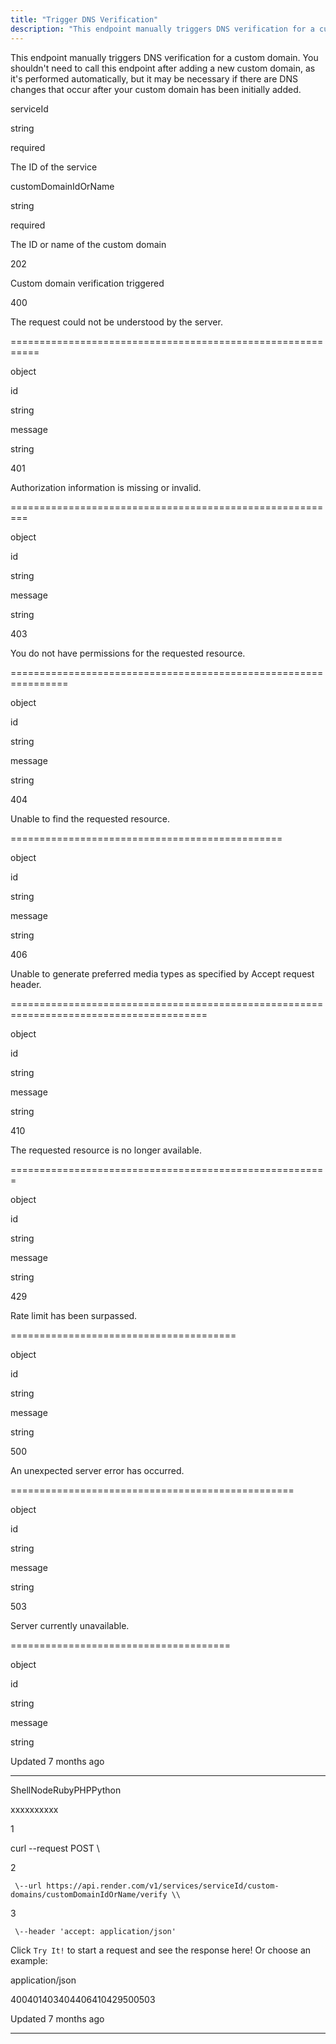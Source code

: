 ```yaml
---
title: "Trigger DNS Verification"
description: "This endpoint manually triggers DNS verification for a custom domain. You shouldn't need to call this endpoint after adding a new custom domain, as it's performed automatically, but it may be necessary if there are DNS changes that occur after your custom domain has been initially added."
---
```

This endpoint manually triggers DNS verification for a custom domain. You shouldn't need to call this endpoint after adding a new custom domain, as it's performed automatically, but it may be necessary if there are DNS changes that occur after your custom domain has been initially added.

serviceId

string

required

The ID of the service

customDomainIdOrName

string

required

The ID or name of the custom domain

202

Custom domain verification triggered

400

The request could not be understood by the server.


===========================================================

object

id

string

message

string

401

Authorization information is missing or invalid.


=========================================================

object

id

string

message

string

403

You do not have permissions for the requested resource.


================================================================

object

id

string

message

string

404

Unable to find the requested resource.


===============================================

object

id

string

message

string

406

Unable to generate preferred media types as specified by Accept request header.


========================================================================================

object

id

string

message

string

410

The requested resource is no longer available.


=======================================================

object

id

string

message

string

429

Rate limit has been surpassed.


=======================================

object

id

string

message

string

500

An unexpected server error has occurred.


=================================================

object

id

string

message

string

503

Server currently unavailable.


======================================

object

id

string

message

string

Updated 7 months ago

* * *

ShellNodeRubyPHPPython

xxxxxxxxxx

1

curl \--request POST \\

2

     \--url https://api.render.com/v1/services/serviceId/custom-domains/customDomainIdOrName/verify \\

3

     \--header 'accept: application/json'

Click `Try It!` to start a request and see the response here! Or choose an example:

application/json

400401403404406410429500503

Updated 7 months ago

* * *